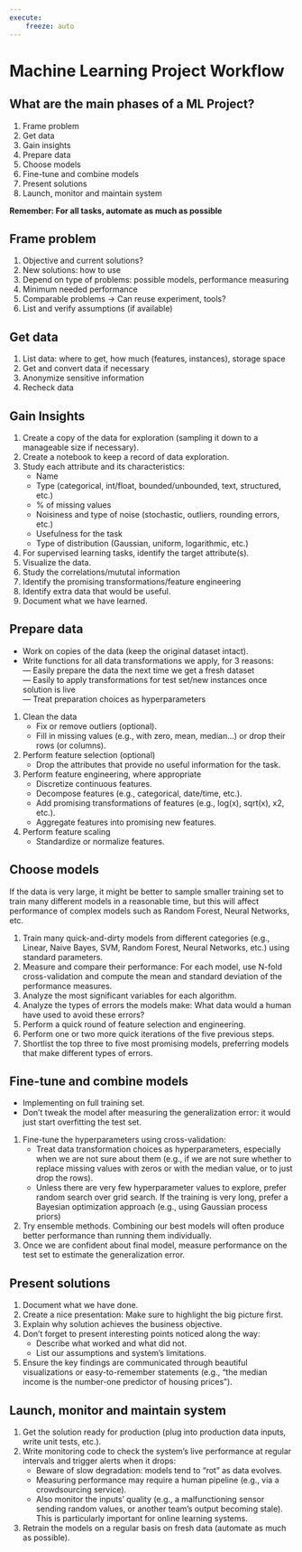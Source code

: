 ```yaml
---
execute:
    freeze: auto
---
```


# Machine Learning Project Workflow {#sec-ml-project}

::: {.callout-note collapse="true"}
## What are the main phases of a ML Project?

1. Frame problem
2. Get data
3. Gain insights
4. Prepare data
5. Choose models
6. Fine-tune and combine models
7. Present solutions
8. Launch, monitor and maintain system
:::

**Remember: For all tasks, automate as much as possible**

## Frame problem

1. Objective and current solutions?
2. New solutions: how to use
3. Depend on type of problems: possible models, performance measuring
4. Minimum needed performance
5. Comparable problems -> Can reuse experiment, tools?
6. List and verify assumptions (if available)


## Get data

1. List data: where to get, how much (features, instances), storage space
2. Get and convert data if necessary
3. Anonymize sensitive information
4. Recheck data


## Gain Insights

1. Create a copy of the data for exploration (sampling it down to a manageable size if necessary).
2. Create a notebook to keep a record of data exploration. 
3. Study each attribute and its characteristics:
    - Name
    - Type (categorical, int/float, bounded/unbounded, text, structured, etc.) 
    - % of missing values
    - Noisiness and type of noise (stochastic, outliers, rounding errors, etc.)
    - Usefulness for the task
    - Type of distribution (Gaussian, uniform, logarithmic, etc.)
4. For supervised learning tasks, identify the target attribute(s). 
5. Visualize the data.
6. Study the correlations/mututal information
7. Identify the promising transformations/feature engineering
8. Identify extra data that would be useful. 
9. Document what we have learned.


## Prepare data

::: {.callout-note}
- Work on copies of the data (keep the original dataset intact).
- Write functions for all data transformations we apply, for 3 reasons:\
    — Easily prepare the data the next time we get a fresh dataset\
    — Easily to apply transformations for test set/new instances once solution is live\
    — Treat preparation choices as hyperparameters
:::

1. Clean the data
    - Fix or remove outliers (optional).
    - Fill in missing values (e.g., with zero, mean, median...) or drop their rows (or columns).
2. Perform feature selection (optional)
    - Drop the attributes that provide no useful information for the task.
3. Perform feature engineering, where appropriate
    - Discretize continuous features.
    - Decompose features (e.g., categorical, date/time, etc.).
    - Add promising transformations of features (e.g., log(x), sqrt(x), x2, etc.).
    - Aggregate features into promising new features.
4. Perform feature scaling
    - Standardize or normalize features.


## Choose models
::: {.callout-note}
If the data is very large, it might be better to sample smaller training set to train many different models in a reasonable time, but this will affect performance of complex models such as Random Forest, Neural Networks, etc.
:::

1. Train many quick-and-dirty models from different categories (e.g., Linear, Naive Bayes, SVM, Random Forest, Neural Networks, etc.) using standard parameters.
2. Measure and compare their performance: For each model, use N-fold cross-validation and compute the mean and standard deviation of the performance measures. 
3. Analyze the most significant variables for each algorithm.
4. Analyze the types of errors the models make: What data would a human have used to avoid these errors?
5. Perform a quick round of feature selection and engineering.
6. Perform one or two more quick iterations of the five previous steps.
7. Shortlist the top three to five most promising models, preferring models that make different types of errors.


## Fine-tune and combine models

::: {.callout-note}
- Implementing on full training set.
- Don’t tweak the model after measuring the generalization error: it would just start overfitting the test set.
:::

1. Fine-tune the hyperparameters using cross-validation:
    - Treat data transformation choices as hyperparameters, especially when we are not sure about them (e.g., if we are not sure whether to replace missing values with zeros or with the median value, or to just drop the rows).
    - Unless there are very few hyperparameter values to explore, prefer random search over grid search. If the training is very long, prefer a Bayesian optimization approach (e.g., using Gaussian process priors)
2. Try ensemble methods. Combining our best models will often produce better performance than running them individually.
3. Once we are confident about final model, measure performance on the test set to estimate the generalization error.


## Present solutions

1. Document what we have done. 
2. Create a nice presentation: Make sure to highlight the big picture first.
3. Explain why solution achieves the business objective.
4. Don’t forget to present interesting points noticed along the way:
    - Describe what worked and what did not.
    - List our assumptions and system’s limitations.
5. Ensure the key findings are communicated through beautiful visualizations or easy-to-remember statements (e.g., “the median income is the number-one predictor of housing prices”).


## Launch, monitor and maintain system

1. Get the solution ready for production (plug into production data inputs, write unit tests, etc.).
2. Write monitoring code to check the system’s live performance at regular intervals and trigger alerts when it drops:
    - Beware of slow degradation: models tend to “rot” as data evolves.
    - Measuring performance may require a human pipeline (e.g., via a crowdsourcing service).
    - Also monitor the inputs’ quality (e.g., a malfunctioning sensor sending random values, or another team’s output becoming stale). This is particularly important for online learning systems.
3. Retrain the models on a regular basis on fresh data (automate as much as possible).